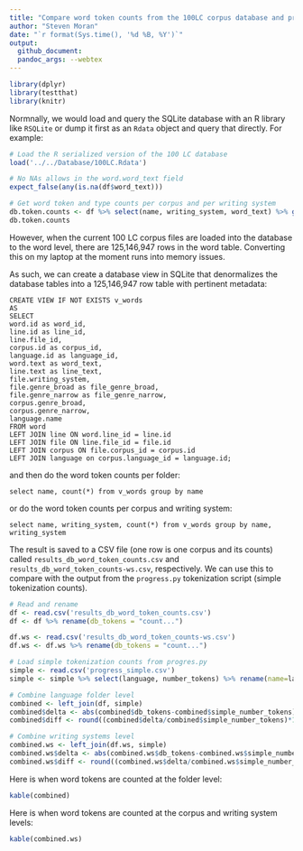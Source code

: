 ```yaml
---
title: "Compare word token counts from the 100LC corpus database and progress.py"
author: "Steven Moran"
date: "`r format(Sys.time(), '%d %B, %Y')`"
output:
  github_document:
  pandoc_args: --webtex
---
```


```r
library(dplyr)
library(testthat)
library(knitr)
```

Normnally, we would load and query the SQLite database with an R library like `RSQLite` or dump it first as an `Rdata` object and query that directly. For example:

```r
# Load the R serialized version of the 100 LC database
load('../../Database/100LC.Rdata')

# No NAs allows in the word.word_text field
expect_false(any(is.na(df$word_text)))

# Get word token and type counts per corpus and per writing system
db.token.counts <- df %>% select(name, writing_system, word_text) %>% group_by(name, writing_system) %>% summarize(db_tokens = n())
db.token.counts
```

However, when the current 100 LC corpus files are loaded into the database to the word level, there are 125,146,947 rows in the word table. Converting this on my laptop at the moment runs into memory issues.

As such, we can create a database view in SQLite that denormalizes the database tables into a 125,146,947 row table with pertinent metadata:

```
CREATE VIEW IF NOT EXISTS v_words
AS
SELECT 
word.id as word_id,
line.id as line_id,
line.file_id,
corpus.id as corpus_id,
language.id as language_id,
word.text as word_text,
line.text as line_text,
file.writing_system,
file.genre_broad as file_genre_broad,
file.genre_narrow as file_genre_narrow,
corpus.genre_broad,
corpus.genre_narrow,
language.name
FROM word
LEFT JOIN line ON word.line_id = line.id
LEFT JOIN file ON line.file_id = file.id
LEFT JOIN corpus ON file.corpus_id = corpus.id
LEFT JOIN language on corpus.language_id = language.id;
```

and then do the word token counts per folder:

`select name, count(*) from v_words group by name`

or do the word token counts per corpus and writing system:

`select name, writing_system, count(*) from v_words group by name, writing_system`

The result is saved to a CSV file (one row is one corpus and its counts) called `results_db_word_token_counts.csv` and `results_db_word_token_counts-ws.csv`, respectively. We can use this to compare with the output from the `progress.py` tokenization script (simple tokenization counts).

```r
# Read and rename
df <- read.csv('results_db_word_token_counts.csv')
df <- df %>% rename(db_tokens = "count...")

df.ws <- read.csv('results_db_word_token_counts-ws.csv')
df.ws <- df.ws %>% rename(db_tokens = "count...")
```


```r
# Load simple tokenization counts from progres.py
simple <- read.csv('progress_simple.csv')
simple <- simple %>% select(language, number_tokens) %>% rename(name=language, simple_number_tokens=number_tokens)
```

```r
# Combine language folder level
combined <- left_join(df, simple)
combined$delta <- abs(combined$db_tokens-combined$simple_number_tokens)
combined$diff <- round((combined$delta/combined$simple_number_tokens)*100, digits=2)
```

```r
# Combine writing systems level
combined.ws <- left_join(df.ws, simple)
combined.ws$delta <- abs(combined.ws$db_tokens-combined.ws$simple_number_tokens)
combined.ws$diff <- round((combined.ws$delta/combined.ws$simple_number_tokens)*100, digits=2)
```

Here is when word tokens are counted at the folder level:

```r
kable(combined)
```

Here is when word tokens are counted at the corpus and writing system levels:

```r
kable(combined.ws)
```


